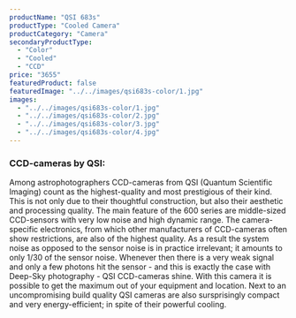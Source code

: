 ```yaml
---
productName: "QSI 683s"
productType: "Cooled Camera"
productCategory: "Camera"
secondaryProductType:
  - "Color"
  - "Cooled"
  - "CCD"
price: "3655"
featuredProduct: false
featuredImage: "../../images/qsi683s-color/1.jpg"
images:
  - "../../images/qsi683s-color/1.jpg"
  - "../../images/qsi683s-color/2.jpg"
  - "../../images/qsi683s-color/3.jpg"
  - "../../images/qsi683s-color/4.jpg"
---
```


### CCD-cameras by QSI:
Among astrophotographers CCD-cameras from QSI (Quantum Scientific Imaging) count as the highest-quality and most prestigious of their kind. This is not only due to their thoughtful construction, but also their aesthetic and processing quality. The main feature of the 600 series are middle-sized CCD-sensors with very low noise and high dynamic range. The camera-specific electronics, from which other manufacturers of CCD-cameras often show restrictions, are also of the highest quality. As a result the system noise as opposed to the sensor noise is in practice irrelevant; it amounts to only 1/30 of the sensor noise. Whenever then there is a very weak signal and only a few photons hit the sensor - and this is exactly the case with Deep-Sky photography - QSI CCD-cameras shine. With this camera it is possible to get the maximum out of your equipment and location. Next to an uncompromising build quality QSI cameras are also sursprisingly compact and very energy-efficient; in spite of their powerful cooling.